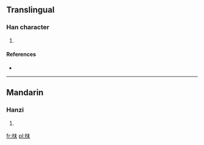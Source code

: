 ==Translingual==

===Han character===
{{Han char|rn=75|rad=木|as=05|sn=9|four=4599<sub>0</sub>|canj=木木十 (DDJ)}}

# {{defn|Han|sort=木05}}

====References====
* {{Han ref|kx=0517.140|dkj=14590|hdz=21176.070|uh=67BA|ud=26554|bh=CEFE|bd=52990}}

----

==Mandarin==

===Hanzi===
{{cmn-hanzi|pin=[[duò]] ([[duo4]]), [[mò]] ([[mo4]])|wg=to<sup>4</sup>, mo<sup>4</sup>}}

# {{defn|lang=cmn|sort=木05}}

[[fr:枺]]
[[pl:枺]]